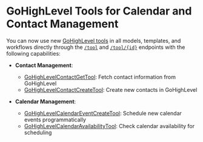 # GoHighLevel Tools for Calendar and Contact Management

You can now use new [GoHighLevel tools](https://www.gohighlevel.com) in all models, templates, and workflows directly through the [`/tool`](https://api.vapi.ai/api#:~:text=/tool) and [`/tool/{id}`](https://api.vapi.ai/api#:~:text=/tool/%7Bid%7D) endpoints with the following capabilities:
   - **Contact Management**:
     - [GoHighLevelContactGetTool](https://api.vapi.ai/api#:~:text=GoHighLevelContactGetTool): Fetch contact information from GoHighLevel
     - [GoHighLevelContactCreateTool](https://api.vapi.ai/api#:~:text=GoHighLevelContactCreateTool): Create new contacts in GoHighLevel

   - **Calendar Management**:
     - [GoHighLevelCalendarEventCreateTool](https://api.vapi.ai/api#:~:text=GoHighLevelCalendarEventCreateTool): Schedule new calendar events programmatically
     - [GoHighLevelCalendarAvailabilityTool](https://api.vapi.ai/api#:~:text=GoHighLevelCalendarAvailabilityTool): Check calendar availability for scheduling
